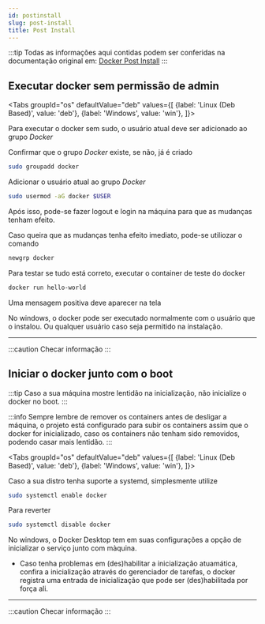 ```yaml
---
id: postinstall
slug: post-install
title: Post Install
---
```



:::tip
Todas as informações aqui contidas podem ser conferidas na documentação original em: [Docker Post Install](https://docs.docker.com/engine/install/linux-postinstall/)
:::

## Executar docker sem permissão de admin

<Tabs
    groupId="os"
    defaultValue="deb"
    values={[
        {label: 'Linux (Deb Based)', value: 'deb'},
        {label: 'Windows', value: 'win'},
]}>
<TabItem value="deb">

Para executar o docker sem sudo, o usuário atual deve ser adicionado ao grupo *Docker*

Confirmar que o grupo *Docker* existe, se não, já é criado
```bash
sudo groupadd docker
```

Adicionar o usuário atual ao grupo *Docker*
```bash
sudo usermod -aG docker $USER
```

Após isso, pode-se fazer logout e login na máquina para que as mudanças tenham efeito.

Caso queira que as mudanças tenha efeito imediato, pode-se utiliozar o comando
```bash
newgrp docker
```

Para testar se tudo está correto, executar o container de teste do docker
```bash
docker run hello-world
```

Uma mensagem positiva deve aparecer na tela

</TabItem>
<TabItem value="win">
 
No windows, o docker pode ser executado normalmente com o usuário que o instalou. Ou qualquer usuário caso seja permitido na instalação. 

---

:::caution
Checar informação
:::

</TabItem>
</Tabs>

## Iniciar o docker junto com o boot

:::tip
Caso a sua máquina mostre lentidão na inicialização, não inicialize o docker no boot.
:::

:::info
Sempre lembre de remover os containers antes de desligar a máquina, 
o projeto está configurado para subir os containers assim que o docker for inicializado, 
caso os containers não tenham sido removidos, podendo casar mais lentidão. 
:::

<Tabs
    groupId="os"
    defaultValue="deb"
    values={[
        {label: 'Linux (Deb Based)', value: 'deb'},
        {label: 'Windows', value: 'win'},
]}>
<TabItem value="deb">

Caso a sua distro tenha suporte a systemd, simplesmente utilize
```bash
sudo systemctl enable docker
```

Para reverter
```bash
sudo systemctl disable docker
```

</TabItem>
<TabItem value="win">
 
No windows, o Docker Desktop tem em suas configurações a opção de inicializar o serviço junto com màquina.

* Caso tenha problemas em (des)habilitar a inicialização atuamática, 
confira a inicialização através do gerenciador de tarefas, 
o docker registra uma entrada de inicialização que pode ser (des)habilitada por força ali.  

---

:::caution
Checar informação
:::

</TabItem>
</Tabs>
